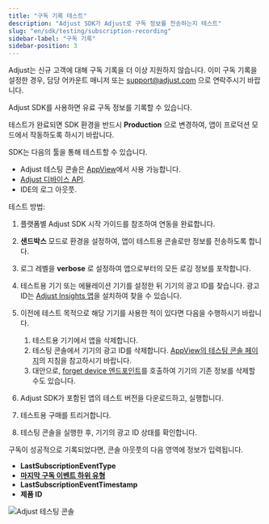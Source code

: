 ```yaml
---
title: "구독 기록 테스트"
description: "Adjust SDK가 Adjust로 구독 정보를 전송하는지 테스트"
slug: "en/sdk/testing/subscription-recording"
sidebar-label: "구독 기록"
sidebar-position: 3
---
```

<callout type="warning"> 

Adjust는 신규 고객에 대해 구독 기록을 더 이상 지원하지 않습니다. 이미 구독 기록을 설정한 경우, 담당 어카운트 매니저 또는 [support@adjust.com](mailto:support@adjust.com) 으로 연락주시기 바랍니다.
</Callout> 

Adjust SDK를 사용하면 유료 구독 정보를 기록할 수 있습니다.
<callout type="important"> 

테스트가 완료되면 SDK 환경을 반드시 **Production** 으로 변경하여, 앱이 프로덕션 모드에서 작동하도록 하시기 바랍니다.
</Callout> 

SDK는 다음의 툴을 통해 테스트할 수 있습니다.

* Adjust 테스팅 콘솔은 [AppView](https://help.adjust.com/en/article/testing-console)에서 사용 가능합니다.
* [Adjust 디바이스 API](/en/api/device-api/inspect).
* IDE의 로그 아웃풋.

테스트 방법: 

1. 플랫폼별 Adjust SDK 시작 가이드를 참조하여 연동을 완료합니다.
2. **샌드박스** 모드로 환경을 설정하여, 앱이 테스트용 콘솔로만 정보를 전송하도록 합니다.
3. 로그 레벨을 **verbose** 로 설정하여 앱으로부터의 모든 로깅 정보를 포착합니다.
4. 테스트용 기기 또는 에뮬레이션 기기를 설정한 뒤 기기의 광고 ID를 찾습니다. 광고 ID는 [Adjust Insights 앱](https://apps.apple.com/us/app/adjust-insights/id1125517808)을 설치하여 찾을 수 있습니다.
5. 이전에 테스트 목적으로 해당 기기를 사용한 적이 있다면 다음을 수행하시기 바랍니다. 
   1. 테스트용 기기에서 앱을 삭제합니다.
   2. 테스팅 콘솔에서 기기의 광고 ID를 삭제합니다. [AppView의 테스팅 콘솔 페이지](https://help.adjust.com/en/article/testing-console#forget-device)의 지침을 참고하시기 바랍니다.
   3. 대안으로, [forget device 엔드포인트](/en/api/device-api/forget/)를 호출하여 기기의 기존 정보를 삭제할 수도 있습니다.

6. Adjust SDK가 포함된 앱의 테스트 버전을 다운로드하고, 실행합니다.
7. 테스트용 구매를 트리거합니다.
8. 테스팅 콘솔을 실행한 후, 기기의 광고 ID 상태를 확인합니다.

구독이 성공적으로 기록되었다면, 콘솔 아웃풋의 다음 영역에 정보가 입력됩니다.

* **LastSubscriptionEventType** 
* [**마지막 구독 이벤트 하위 유형**](https://help.adjust.com/en/article/manage-subscription-data#subscription-event-subtypes)
* **LastSubscriptionEventTimestamp** 
* **제품 ID** 

![Adjust 테스팅 콘솔](@images/sdk-testing/subscription/testing-console.png)

